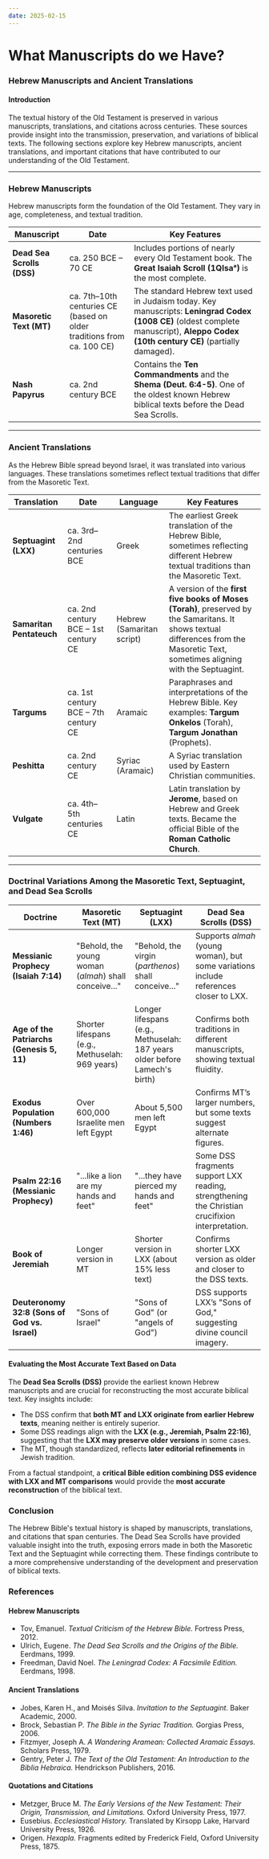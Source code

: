 ```yaml
---
date: 2025-02-15
---
```



# What Manuscripts do we Have?

<CustomImage
  src="/img/Great_Isaiah_Scroll.jpg"
  alt="Great Isaiah Scroll"
  width="1000px"
  caption="The Great Isaiah Scroll, one of the Dead Sea Scrolls, dated to around 350–100 BCE."
  citation="Source: The Israel Museum, Jerusalem"
/>

<DateDisplay date="2025-02-15" />


### **Hebrew Manuscripts and Ancient Translations**

#### **Introduction**
The textual history of the Old Testament is preserved in various manuscripts, translations, and citations across centuries. These sources provide insight into the transmission, preservation, and variations of biblical texts. The following sections explore key Hebrew manuscripts, ancient translations, and important citations that have contributed to our understanding of the Old Testament.

---

### **Hebrew Manuscripts**

Hebrew manuscripts form the foundation of the Old Testament. They vary in age, completeness, and textual tradition.

| Manuscript | Date | Key Features |
|------------|------|--------------|
| **Dead Sea Scrolls (DSS)** | ca. 250 BCE – 70 CE | Includes portions of nearly every Old Testament book. The **Great Isaiah Scroll (1QIsaᵃ)** is the most complete. |
| **Masoretic Text (MT)** | ca. 7th–10th centuries CE (based on older traditions from ca. 100 CE) | The standard Hebrew text used in Judaism today. Key manuscripts: **Leningrad Codex (1008 CE)** (oldest complete manuscript), **Aleppo Codex (10th century CE)** (partially damaged). |
| **Nash Papyrus** | ca. 2nd century BCE | Contains the **Ten Commandments** and the **Shema (Deut. 6:4-5)**. One of the oldest known Hebrew biblical texts before the Dead Sea Scrolls. |

---

### **Ancient Translations**

As the Hebrew Bible spread beyond Israel, it was translated into various languages. These translations sometimes reflect textual traditions that differ from the Masoretic Text.

| Translation | Date | Language | Key Features |
|------------|------|----------|--------------|
| **Septuagint (LXX)** | ca. 3rd–2nd centuries BCE | Greek | The earliest Greek translation of the Hebrew Bible, sometimes reflecting different Hebrew textual traditions than the Masoretic Text. |
| **Samaritan Pentateuch** | ca. 2nd century BCE – 1st century CE | Hebrew (Samaritan script) | A version of the **first five books of Moses (Torah)**, preserved by the Samaritans. It shows textual differences from the Masoretic Text, sometimes aligning with the Septuagint. |
| **Targums** | ca. 1st century BCE – 7th century CE | Aramaic | Paraphrases and interpretations of the Hebrew Bible. Key examples: **Targum Onkelos** (Torah), **Targum Jonathan** (Prophets). |
| **Peshitta** | ca. 2nd century CE | Syriac (Aramaic) | A Syriac translation used by Eastern Christian communities. |
| **Vulgate** | ca. 4th–5th centuries CE | Latin | Latin translation by **Jerome**, based on Hebrew and Greek texts. Became the official Bible of the **Roman Catholic Church**. |

---

### **Doctrinal Variations Among the Masoretic Text, Septuagint, and Dead Sea Scrolls**

| Doctrine | Masoretic Text (MT) | Septuagint (LXX) | Dead Sea Scrolls (DSS) |
|----------|----------------------|-------------------|------------------------|
| **Messianic Prophecy (Isaiah 7:14)** | "Behold, the young woman (*almah*) shall conceive..." | "Behold, the virgin (*parthenos*) shall conceive..." | Supports *almah* (young woman), but some variations include references closer to LXX. |
| **Age of the Patriarchs (Genesis 5, 11)** | Shorter lifespans (e.g., Methuselah: 969 years) | Longer lifespans (e.g., Methuselah: 187 years older before Lamech's birth) | Confirms both traditions in different manuscripts, showing textual fluidity. |
| **Exodus Population (Numbers 1:46)** | Over 600,000 Israelite men left Egypt | About 5,500 men left Egypt | Confirms MT’s larger numbers, but some texts suggest alternate figures. |
| **Psalm 22:16 (Messianic Prophecy)** | "...like a lion are my hands and feet" | "...they have pierced my hands and feet" | Some DSS fragments support LXX reading, strengthening the Christian crucifixion interpretation. |
| **Book of Jeremiah** | Longer version in MT | Shorter version in LXX (about 15% less text) | Confirms shorter LXX version as older and closer to the DSS texts. |
| **Deuteronomy 32:8 (Sons of God vs. Israel)** | "Sons of Israel" | "Sons of God" (or "angels of God") | DSS supports LXX’s "Sons of God," suggesting divine council imagery. |


#### **Evaluating the Most Accurate Text Based on Data**
The **Dead Sea Scrolls (DSS)** provide the earliest known Hebrew manuscripts and are crucial for reconstructing the most accurate biblical text. Key insights include:

- The DSS confirm that **both MT and LXX originate from earlier Hebrew texts**, meaning neither is entirely superior.
- Some DSS readings align with the **LXX (e.g., Jeremiah, Psalm 22:16)**, suggesting that the **LXX may preserve older versions** in some cases.
- The MT, though standardized, reflects **later editorial refinements** in Jewish tradition.

From a factual standpoint, a **critical Bible edition combining DSS evidence with LXX and MT comparisons** would provide the **most accurate reconstruction** of the biblical text.


### **Conclusion**
The Hebrew Bible's textual history is shaped by manuscripts, translations, and citations that span centuries. The Dead Sea Scrolls have provided valuable insight into the truth, exposing errors made in both the Masoretic Text and the Septuagint while correcting them. These findings contribute to a more comprehensive understanding of the development and preservation of biblical texts. 


### **References**

#### **Hebrew Manuscripts**
- Tov, Emanuel. *Textual Criticism of the Hebrew Bible.* Fortress Press, 2012.
- Ulrich, Eugene. *The Dead Sea Scrolls and the Origins of the Bible.* Eerdmans, 1999.
- Freedman, David Noel. *The Leningrad Codex: A Facsimile Edition.* Eerdmans, 1998.

#### **Ancient Translations**
- Jobes, Karen H., and Moisés Silva. *Invitation to the Septuagint.* Baker Academic, 2000.
- Brock, Sebastian P. *The Bible in the Syriac Tradition.* Gorgias Press, 2006.
- Fitzmyer, Joseph A. *A Wandering Aramean: Collected Aramaic Essays.* Scholars Press, 1979.
- Gentry, Peter J. *The Text of the Old Testament: An Introduction to the Biblia Hebraica.* Hendrickson Publishers, 2016.

#### **Quotations and Citations**
- Metzger, Bruce M. *The Early Versions of the New Testament: Their Origin, Transmission, and Limitations.* Oxford University Press, 1977.
- Eusebius. *Ecclesiastical History.* Translated by Kirsopp Lake, Harvard University Press, 1926.
- Origen. *Hexapla.* Fragments edited by Frederick Field, Oxford University Press, 1875.


